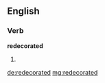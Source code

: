 ==English==

===Verb===
'''redecorated'''
# {{past of|redecorate}}

[[de:redecorated]]
[[mg:redecorated]]